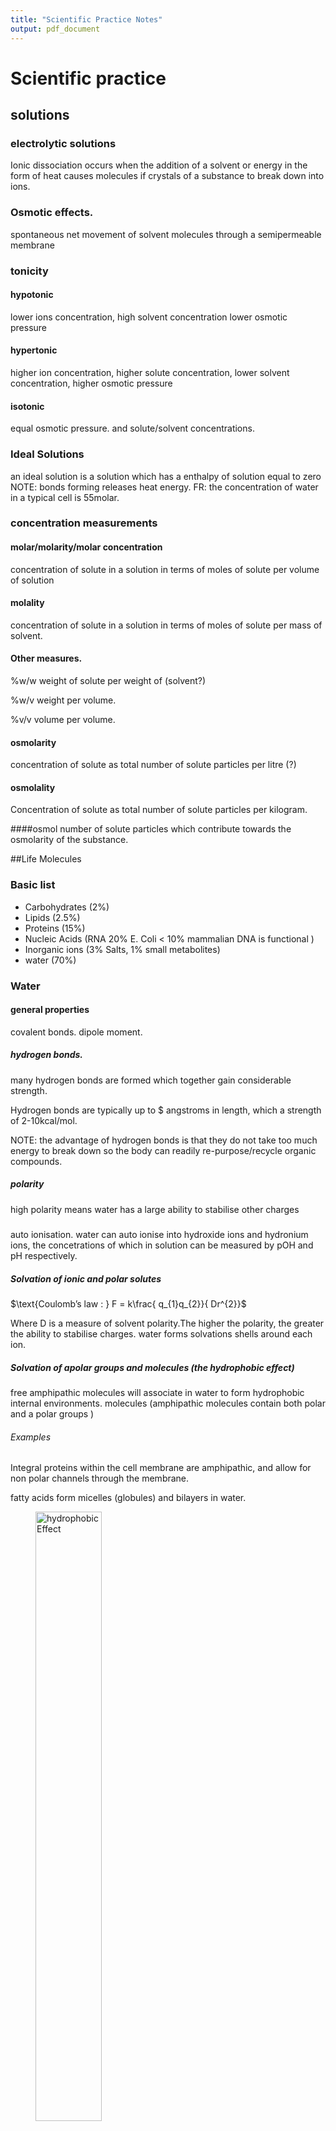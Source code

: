 ```yaml
---
title: "Scientific Practice Notes"
output: pdf_document
---
```



# Scientific practice

## solutions

### electrolytic solutions
Ionic dissociation occurs when the addition of a solvent or energy in the form
of heat causes molecules if crystals of a substance to break down into ions.

### Osmotic effects.
spontaneous net movement of solvent molecules through a semipermeable membrane

### tonicity

#### hypotonic
lower ions concentration, high solvent concentration lower osmotic pressure

#### hypertonic
higher ion concentration, higher solute concentration, lower solvent
concentration, higher osmotic pressure

#### isotonic
equal osmotic pressure. and solute/solvent concentrations.

### Ideal Solutions
an ideal solution is a solution which has a enthalpy of solution equal to zero
NOTE: bonds forming releases heat energy.
FR: the concentration of water in a typical cell is 55molar.

### concentration measurements

#### molar/molarity/molar concentration
concentration of solute in a solution in terms of moles of solute per volume of
solution

#### molality
concentration of solute in a solution in terms of moles of solute per mass of
solvent.

#### Other measures.
%w/w weight of solute per weight of (solvent?)

%w/v weight per volume.

%v/v volume per volume.

#### osmolarity
concentration of solute as total number of solute particles per litre (?)

#### osmolality
Concentration of solute as total number of solute particles per kilogram.

####osmol
number of solute particles which contribute towards the osmolarity of the
substance.

##Life Molecules

### Basic list
* Carbohydrates (2%)
* Lipids (2.5%)
* Proteins (15%)
* Nucleic Acids (RNA 20% E. Coli < 10% mammalian DNA is functional )
* Inorganic ions (3% Salts, 1% small metabolites)
* water (70%)

### Water

#### general properties
covalent bonds.
dipole moment.

##### hydrogen bonds.
many hydrogen bonds are formed which together gain considerable strength.

Hydrogen bonds are typically up to $ angstroms in length, which a strength of 2-10kcal/mol.

NOTE: the advantage of hydrogen bonds is that they do not take too much energy to break down so the body can readily re-purpose/recycle organic compounds.

##### polarity
high polarity means water has a large ability to stabilise other charges

#####
auto ionisation.
water can auto ionise into hydroxide ions and hydronium ions, the concetrations of which in solution can be measured by pOH and pH respectively.  

##### Solvation of ionic and polar solutes

$\text{Coulomb’s law : } F = k\frac{ q_{1}q_{2}}{ Dr^{2}}$

Where D is a measure of solvent polarity.The higher the polarity, the greater the ability to stabilise charges. water forms solvations shells around each ion.

##### Solvation of apolar groups and molecules (the hydrophobic effect)
free amphipathic molecules will associate in water to form hydrophobic internal environments. molecules (amphipathic molecules contain both polar and a polar groups )

###### Examples

Integral proteins within the cell membrane are amphipathic, and allow for non polar channels through the membrane.

fatty acids form micelles (globules) and bilayers in water.

![hydrophobicEffect](Images/FattyAcidsInWater.JPG){width=50%}

###### Septicaemia
Certain bacteria, respond to antibiotics by releasing proteins which punch holes in the cell surface membrane creating freely permeable pore through which cell contense can leak out, and killing the cells.


#### water and protein structure
water proteins can be buried in the interior of protein structures where they may furfill vital functions

##### examples
proteases only work if the have a water molecule imbedded within their internal structure, without this one molecule the entire enzyme becomes inactive.

other examples are reverse transcriptase and HIV protease and GST (detoxifying enzyme) which all rely on water molecules to function.

## Acids and Bases



### Bronsted and lowery
acids are proton donors
bases are proton acceptors.
difference between acid/base and its conjugate is a proton.

### lewis
acids are electron pair acceptors
bases are electron pair donors.

#### lewis bases
* alchohol
* organophosphates.

### buffering
relies on weak acids or bases which do nto fully dissociate.

# Scientific Reasoning

## Basic structures of an argument  

### Premises
A Premise is a statment. This statement may be true or false.

In science the orginial premise is known as the hypothesis.
this hypothesis will be tested, usually impirically.

### Conclusions
A conclusion should be well supported by all premises. The conclusion leads one to decide if the hypothesis is true fo false.


## A good argument
A good argument can be deductively, or nondecuctive but abductively, or inductively strong.

NOTE: Arguments can be invalid even if all of the premises and the conclusion are true. If they do not actually imply eachother then it is simply a collection of facts and not an argument.  

### Deductive arguments
$A \in B \wedge B \in C \rightarrow C \in B$

#### Conditional
$\exists P \rightarrow \exists Q$

#### Contrapositive
$\nexists P \rightarrow \nexists Q$

#### Converse
$\exists Q \rightarrow \, \exists P$

#### deductive validity
1. Are the premices true (this is difficult if not impossible to establish in mathematics. )
2. Do the premices guarentee the truth on the conclusion.
3. does the argument beg the question (Not really one of the criteria)

### Non deductive arguments
most of science is actually non deductive reasoning. science will often venture conclusions beyond the scope of observation (induction).

#### Inductive Reasoning
In Inductive reasoning premises are veiw as strong support of the truth of the conclusion. however they do not garuntee the truth of the conclusion. Induction allows for conclusions to be made about issues outside the scope of ovservation.

##### Inductive strength
two factor influence the inductive strength of an argument, sample size and bias.

### Deductive arguments

### Abduction
abductive arguments seek to explain what is observed, otherwise known as inference to best explination.

#### Abductive arguments
abductive hypothesies should be able to predict easily testable results, such that if the predicted result is achieved during experimentation then the validity of the hypothesis is supported, and if it is not the hypothesis can be rejected.

(Abductive arguments usually rely on a number of assumptions which can be supported by the predictive power of the argument)

NOTE: if testing two alternative theories H1 and H0 then a good test experiment will be set up such that the the observation of event P supports H0 and negates H1 and visa versa.

#### Evaluating Abductive Inferences.

##### Surprise principles
If an observation supports a hypothesis, then it must strongly favour that hypothesis over others with which it competes

In order to satisfy this principle:
1. the hypothesis should make no fasle predictions
2. Within the set of true predictions which the hypothesis makes, there should be predictions which are expected NOT to come true if the hypothesis is false (Is this not mixed up somewhere?)

##### Abductive fallacy
A widely used and accepted expination is not necessary at all plausible, (even if no competing explination exists)


### Making observations

obervations can be made by human senses as well as by sophisticated scientific equipment.


#### examples

##### Medelian genetics.
mendal made conclusions very far beyond his premises, abducting from color change to the existance and role of gentic elements.

## A bad argument

### Circular arguments.
$A \in B \rightarrow A \in B$


# Definitions

### Premise
A Premise is a statment. This statement may be true or false.

### Conclusion

### Bias
factors which may skew the results of a test in some form.

# Steriochemistry

## Rotamers

Isomers which can be interconverted by rotation (of a given part of the molecule)  about a particular bond

Different isomers are known as Isoforms.

NOTE: bonds within molecules can lengthed, shorted,bend and rotate, depending on what stresses are excerted upon them.

### Newman Projections
A visualisation of a moleculeviewed from the front.

  the front atom is reprisented as a dot
  the back atom is reprisented as a circle.

### Conformations

#### Staggered
Surrounding atoms/hydrogens are all equally spaced.

this conformation is more stable for two reasons

##### Steric Hinderance
in the eclipsed conformation outside atoms are forced to close to eachother, raising the energy level of the conformation

##### Hyperconjugation
stabilising interactions of the electrons in a $\sigma$-bond (usually C-H or C-C) with an adjacent empty or partially filled p-orbital or a $pi$-orbital to give an extended molecular orbital that increases the stability of the system)

#### Eclipsed
Outside atoms line up with each other.

#### Dihedral Angle

There is a whole range of conformations depending on the exact angle of rotation.
1. anti (180 orinetation)
2. gauche (60 orientation)


![Rotamer Energy Diagram](Images/RotamerEnergyDiagram.jpg)

##### Protiens
protiens also exibit a dihedral structure with peptide bods forming planes whith a given angle between them

![Proteins Dihedral Angle](Images/DihedralAngle.jpg)

this angle can be calculated which is very useful as most protein analysing techniques are very low res (for example obsorbance spectra to distinguish protein (max absorbance 280nm) from DNA/RNA (max absorbance 260nm)
)

###### Solving protein structure
1. complex maths in necessary (furner(?) transfer analysis)
2. complex measuring equipment is needed.

## Inantomers.

### Enantiomers
opposite conformation at all chiral centers.

#### Chiral compounds
a chiral compound consists of four separate atoms bonded to one central (tetrahedral,carbon) molecule.

NOTE: this central carbon atom will always be $sp^{3}$ hybridized.

##### Optical activity
certain molecules rotate plane polerised light to the right (dextrorotatory + ) or to the left (levorotatory - )

the exact degree of rotation depends on the length of substance which the light is shon through, the composition of the substance, and the optical properties of the substance.

###### Poleriser
only allows light of certain phases (that is light with a particular electric and magnetic component) through. the light alowed throguh is now plane polerised.

###### Analyser
observes/ analyses how light interacts with certain molecules.


### Diastereomers
opposite conformation at some chiral centers.

#### Allo Diastereomers

![Allo Diastereomers](Images/AlloDiastereomers.jpg)

#### Messo Diastereomers
2S3R mirror image is 2R3S,
also possilbe to be identical but rotated by 180 degrees.

![Messo Diastereomers](Images/MessoCompounds.jpg)

### Drawing structures

#### simple system
1. wedges indicate bonds coming out of the page
2. straight lines are in the line of the page.
3. dotted line are receding back out of the page.

#### Fisher Convention.
2 dimentional reprisentation of a three dimentional molecule.

The stereocentre furthest from the anomeric centre. The rotation brings about two distinct configurations, $\alpha$ and $\beta$ – anomers)
1. For sugars if the OH group is on the right it is a D sugar.
2. If it is on the left then it is an L sugar.
3. vertical lines reprisent atoms thatpoint away from the viewer.
4. horizontal lines reprisent atoms that point towards the viewer.
5. the point of intersection between thevertical and horizontal lines reprisents the centeral carbo atom.


NOTE: the anomernic carbon is the carbon single bonded to two oxygen molecules.

##### Amino Acids
NOTE: natural Amino Acids occur in the L form only.

NOTE: appart from glycine all amino acids are chiral.

###### D and L convention  
L amino acids have the $H_3N^{+}$ group on the left side, D antomers have it on the right side.

###### CORN.
along the line between th COO and N group, if R is left of the central Carbon atom the antomer is L, if R is right the antomer is D.

Alternative
if the molecule is orinetated with the H group dirrectly behind the centeral carbon. then if CoRN reads clockwise the antomer is a D amino acid, if it reads Anticlockwise it is an L amino acid.

###### R and S (find what R and S stand for)

more generally applicable

each atom around the central carbon is assigned a priority based on its atomic number (lower atomic number $\rightarrow$) lower priority. (if two atoms have equal atomic numbers then the atomic numbers of their side groups are checked and so on outwards until an order can be established)

###### Cahn-Ingold-Prelog Convention
Uses the R, S system but is still based on glyceraldehyde.
1. priorities are assigned
2. the molecule is orientated so that the lowest priority group is dirrectly behinf the central carbon atom.
3. if the remain molecules arrange clockwise in terms of priority (highest to lowers) the molecule is a R antomer, if they arrange counterclockwise the molecule is a S antomer

NOTE: D sugars have the R conformation and L sugars have the S conformation.

#### Racemates
rotate light equally in both dirrections with no net effect, usually made up of equal concnetrations of opposite chiral molecules.

#### chirality in nature
usually only one isomer is present due to enzymatic selection

#### chirality in drug design
It is vitally important that the right isomer is used.

##### examples
1. Prozac (S prevents migraine, R does nothing)
2. thyidol (?), both effective to supress morning sickness but wrong insomer can lead to birth defects.

#### Prochirality
A molecule is said to be prochiral if it can convert from achiral to chiral in a single chemical step. (such as the addition of a group to a planar $sp^2$ hybridized molecule, or by the substitution into a tetrahedral molecule.

##### Face
the dirrection/ orientation in which a molecule binds. )
Face is related to the need to assign prioritory values to differentiate between identical groups in a prochiral molecule. this identification and the idea of face is imprtant because enzymes will favour which one of the identical groups to act upon depending on its orientation with respect to the rest of the molecule (its face)

# Electrophoresis.

## Background.
Electro refers to the flow of electrons/current.
Phoresis refers to moviment (of sample elements)

### Definitions
Electrophoresis is a separation method where by charged molecules in solution, most commonly proteins of nucliec acids, migrate in respose to an electric field.


NOTE: As Electrophoresis is the moviment (of sample consitituents) under electric current,electrophoresis can only be used as a separation technique for molelecules which will move within an electric field ie charged molecules.

#### Cathode
The cathode is the negatively charged electrode. Cations (positively charged ions) will be attracted to and move towards the cathode during elecrophoresis.

#### Anode.
The anode is the positively charged electrode. Anions (negatively charged ions) will move towards the anode during electrophoresis.

### History
Arne tiselius.
nobel chemistry prize for electrophoresis and adsorbtion analysis, especially complex nature of ther serum proteins.

#### Cell
bend glass tube with electrolyte reservior containing cathode and anode, and a buffer containing sample molecules to be separated.
Horse serum tested gave four different bands. Albumin and 3 globulins ($\alpha, \beta \text{ and } \gamma$).


## Rate of migration

### Affecting fators

#### Field Strength.
Higher field strength will lead to faster moviment but it may also in turn heat up the gel destroying its structure.


#### Net charge (sample molecules)

#### Size
Smaller molecules will move faster as they have an easier path through the gel.

#### Shape
More spherical molecules will move faster and then linear molecules of the same molecular wieght, as they will be able to move through pores regardless fo their orientation. linear molecules will have to line up correctly (with their long side more of less purpendicular to the pore), to be able to pass through the pore.

supercoiled nucleic acids will migrate faster.

#### media/solution porperties.

##### Ionic strength
Higher ionic strength will lead to more shielding and hence slower moviment (?)

##### Viscosity
Higher viscosity will result in slowr moviment through the gel.

##### Temperature.
Higher temperature (provided the structure of sample consitiuets is not disrupted) will lead to faster moviment through the gel.

#### Voltage

#### Intercalculating dyes.


### Equation

$\mu=\frac{qE}{r}$

where:

  $\mu$=Mobility
  q= net charge
  E= field strength ($V.cm^{-1}$)
  r= molecular radius

NOTE: r is also commonly reffered to as frictional coefficient f, and is dependant on size.

#### Relating resistance, voltage, current, and power.

##### Ohms law
$V=IR$

Increased voltage with constant resistance increases current.
Increased current leads to increased heat which must be dissapated or it will be absorbed by the system. Too much heat can cause the sample to migrate irregularly within the sample lane, leading to sample bands which form a "smile", in the extreme case the gel can literally fall apart.


##### Power
$P=IV$ ($P=I^2R$)

## Set up
Slab gel electrophoresis can be performed ither horizontally or vertically. If run vertically samples are introduced into the wells at the top of the gel.


NOTE: In electrophoresis one parameter,  resistance, voltage, current, or power is always held constant.

##### Constant current
Velocity of molecules is constant, but heat is generated.

NOTE: velocty is dirrectly proportional to current.

##### Constant voltage
velocity will slow (over the course of the reaction), but heat is generated.

##### Constant Power.
Velocity slows, but heat generated is kept constant.


## Set up
Slab gel electrophoresis can be performed ither horizontally or vertically. If run vertically samples are introduced into the wells at the top of the gel.

### Electrode
The negative electrode is black. the positive electrode is red.

### Wells
The well are created by inserting a comb into the set up before the gel is set. Once the gel is set the comb can be removed, leaving evenly sized, evenly spaced wells where the teeth of the comb used to be.

#### Regular comb
The wells are separated by an "ear" of gel

#### Houndstooth comb
The wells are immediataely adjacent.

### Gel

#### Function
The solid support matrix inhibits convection and diffusion which would otherwise impede separation of molecules, and allows for a permanent record of the results. It can provide additional separation (by size) through molecular sieving.

NOTE: A perminant record is made through staining after running, and trichloroacetic acid which acts as a fixing agent for proteins.

#### Structure
Both agarose and polyacrilamide gels are porous in structre. A porous gel acs as a sieve by retarding or, in some cases, by completely obstructing the movment of macromolecules while allowing smaller molecules to migrate freely. A gel with a restrictive pore size can differentiate sample molecules based on size. Both gel types are also relatively electrically neutral.

### Polyacrylamide.
Polyacrylamide is a cross-linked polymer of arcylamide. It can be used to separate molecules from 0.2-500kD, eg most proteins and oligonucleotides.

NOTE: Acrylamide is a potent neurotoxin.

### Concentration
Polyacilamide gels\% are made at 3.5-20\% by mass.

### Agarose.

#### Structure
Agarose is a polysaccharide, harvested from rhodophyceae algal cell walls. Alternating sugar units form linear chains. These two subunits are $1,3-\beta-d-\text{galactose}$ and $1,4-\alpha-3,6-\text{anhydrogalactose}$. These chains are cross-linked via hydrogen bonding to form the porous matrix. Cooling a liquid form of the gel forms a matrix with an 'average' pore size.

To make the gel, a solid sample of agarose, in a random structure is heated from menting from $45-100^\circ C$, the inital gel structure begins to form as unifrom cooling takes place, and by the time the gel has cooled back to room structure it has taken on its final porous conformation. Agarose gel will dissolve again if immerced in boiling water only solidifying when the temperature is lowered to about $40^\circ C$

The pore size of the gel can be predetermined but by adjusting the cencentration of agarose in the gel.

Agarose gels are fragile as they are hydrocolliods and they are held together by the formation of weak hydrogen bonds and hydrophobic interactions.

NOTE: heat can break these H bonds breaking the matrix apart.


#### Function
Used for separating large molecules 8-800,000kD. Agarose is effective at separating these larger molecules, such as nucleic acids and protein complexes because of its larger pore size.


#### Concentration
Agarose gels are made to be 0.5-5\% agarose by mass.

### Buffer
In most electrophoresis units the gel is mounted between two buffer chambers containing separate electrodes so that the onyl electrical connnection between the two chambers is through the gel.

#### Function
The function of buffer is to carry current and protect samples.

#### Types
 #. Tris Borate EDTA (TBE).
 #. Acetate EDTA (TAE).
 #. Tris Phosphate EDTA (TPE) used most often for DNA.
 #. 10mM sodium phosphate buffer: used for RNA.

Buffer additives can also modify sample molecules such as (denaturing agents)

### Dye
Tracking dye is loaded to keep track of the moviment of sample consituents on the gel, the tracking dye is visible during the electrophoresis process and moves just ahead of the samples.

### Loading adgent/dye
The loading adjent or density agent is used to to weigh down the sample so that it remains in the wells, and does not move through the buffer above the gel.

## Detection
Bands are ditected on the gel by staining during or after electrophoresis using a number of different stains.

### Stains

#### Ethidium Bromide
Ethidium Bromide is used to mark double stranded DNA. It is flourescent under UV light.  

#### SyBr green or Sybr gold.
Used to stain single or double stranded DNA, or for RNA.

#### Silver stain
Siler stain is a more sensitive tha the SyBr gells but is also used for single or double stranded DNA or for RNA, or even for proteins.

#### Coomassie blue
Commassie blue is used for proteins.

## Interpretation
Molecular weight markers, using fragments of known size are run along side sample for comparison. A semiquantitive measure can also be obtained by comparison of band intensity.


## Proteins
The net charge on proteins is derrived from amino and carboxylic groups on it sode chains and terminals.

### Charge

#### PH
Charge is dependant on pH as R groups of the protein will posses different charges based on the pH of the solution. The exact responce of a given protein to PH change will depend on the particular amino acids which make up that specific protein.

NOTE: Proteins are amphoteric as they possess both basic and acidic amino acids.

## Nucleic acids
 Nucleic acids are loaded at the the cathode and move towards the anode,  
### Charge
Nucleic acids are always negatively charged due do their phosphate backbone.

## RNA

### Process

#### Buffer
RNA is heated in dilute formamide or glyoxal(which form part of the buffer solution) to prevent formation of secondary structures. Therefore RNA electrophoresis is said to use denaturing gels.

#### Quality
RNA qualtiy can be determined by the relative intensity of the 18s rRNA and 28s rRNA bands. In a pure sample the ration is expected to be, 28:18 $\equiv$ 2:1.

NOTE: 28s rRNA comes from the cells main ribosomes. 18s rRNA comes from mitochondirial, or choroplastic(?) ribosomes.



## Temperature

### Polymerization

#### Exothermic reaction

#### Gel irregularities
Pore sizes may differ.

### Electrophoresis

#### Denaturation of proteins
Denatured proteins can also lead to the smile effect.

#### Change in buffer.
Some buffers will change their pH based on the temperature, which leads changes in protein charge and moviment.

## Pulse field gel electrophoresis (PGFE)

### Process
PGFE used two or more alternating electric fields. Larger molecules will take longer to reorrientate than smaller molecules hence separation is on the basis if size.

### Function
PGFE is used to separate large DNA fragemtns up to 12Mb.

## Function

### Nucleic acid Separation

### Analysis of protein purity

### Separation of DNA and RNA.

### Determination of the isolelectric point. (Proteins)

### Estimation of native size (Proteins)



NOTE: $\text{Dalton}=g.mol^{-1}$

# Immunology

## Background
Microscopic organism have been observable since the 1670s whith the production of the first microscopes. These organsisms can be unicelluat or multicellular, proaryotic or eukaryotic. The most common micro-organims are bacteria, archae, and fungi, with viruses forming a separate brannch of non living micro molecules.

### Robert Koch
Koch came up with a method for confirming the relationship between a particular micro-organism and a particular disease known as kochs postulate for which he won a nobel prize.

#### Kochs postulate
Kochs postulate can be spilt into a number of steps/ requirments. If and only if all of there requirments are met then the microorganism in question can be considered to be the causative agent of the disease.

##### Requirments
(The microbe must be obervable present in every  case of the disease. )  #. The microbe must be obervalbe/ isolated from a sick individual
 #. The microbe after isolation and identification is cultured in the lab and then injected into another healthy individual.
    #. The healthy individual must become sick (ie injected microbe causes the disease in a healthy individual)
    #. The same microbe must be present/ isolated from the newly infected individual.

NOTE: Positive identification of the microbe will rely on microscope work.

### Non Pathogenic microbes.  
Not all micro-organisms are pathogenic. In fact humans have many mutualistic or commensal microbes living in and on them. These microbes are collectively reffered to as the microbiome and account for 1-2 kg of an average individuals weight.  


### Defintitions.

#### Prokaryotes

Prokaryotes are classified as they are lving organsism which consist of cells, but lack a nucleus. They do have a cell wall, but lack a cytoskeleton, internal membranes, organelles. In general they are also quite small <$5\mu m$ in diameter, and are always unicellular.

#### Eukaryotes.
Eukaryotes are living organisms comprised of cells which possess a nucleus. Eukaryotes are generally large cells .$10 \mu m$ and can be uni or multicellular. Eukarryotic cells contain a cytoskeleton, internal membranes, organelles and in some cases a cell wall (such as in plants and fungi)

#### Pathogen
A pathogen is an infectious micro-organsim that causes disease.

##### Examples

###### Potato blight
Plant fungal infection resonsilbe for irish famine in the 1800s

###### Bacteriophage
Phages are viruses which infect bacteria, they may provide an alternative treatment to some antibiotics.

###### Rinderpest
A Cattle Virus which killed 90\% of cows in SA in the 1890s. (the virus is now eradicated)

###### Bacillus thuringiensis (Bt)
Bacterial which kills a particular insect which ingests it, it has been used in commercial pesticides.


#### Host.
A host is the species/individual which becomes infected, and gets sick from a pathogen. This host will mount an immune response against the pathogen. Any form of living organism can be a host.

NOTE: many pathogens are sepcies specific infection only one particular host for example HIV infects humans where as SIV infects monkeys(?)

#### Immunology
Immunology is the study of the immune system, that is ther study of the bodies natural protection from foriegn macromolecules (worm, parasite, viral protein etc) or invading organism and respoces to them.

#### Immune system
A collection of specialsied tissues and cells which can, recognise pathogens, distinguish self from non self molecules/cells, and react to eliminate pathogens.

NOTE: Unicelluar prokaryotes like bacteria have a versy simple enzyme based defence system called CRISPR.

Eukaryotes: invertibrates, plants, and vertibrates all have innate immunity.

Jawed vertibrates have a particularly advanced immune system which includes adaptive immunity.


### Domains of life.
As well as being separated in prokaryotes and eukaryotes life is also separated into three domains, an idea first concieved by Woese.

#### Bacteria
Prokaryotes

##### Common human pathogens
Bacteria in general are common human pathogens, although by no means will all bacterial species be pathogenic.

#### Archaea
Prokaryotes

##### Common human pathogens
Archaea live in extreme environments and therefore are not pathogen to humans as the human body does not provide a suitable environment for their growth.

#### Eucaryota
Eukaryotes.

##### Common human pathogens
Animals, Funig, Flagellates, Trichomonads, Microsporia, and Diplomonads are all common human pathogens.

### Common human Pathogens.

#### Bacteria
eg escherichia coli.

##### Description
Single celled organisms without a nucleus.

##### Human diseases
Strep throat, Staph infeftions, tuberculosis, food posioning, tetanus, pneumonia, syphilis.

#### Viruses
eg Herpes virus

##### Description
Thread-like particles that reproduce using host cell machinary.

##### Human diseases
Common cold, flu, genital herpes, cold sores, measles, AIDS, genital warts, chicken pox, small pox.

#### Fungi
eg Death cap mushroom

##### Description
Simple organisms including mushrooms and yeasts, which can grow as single cells or threadling fillaments of coencytic cells.

##### Human diseases
Ring worm, Athlete's foot, tinea candidiasis, histoplasmosis, mushroom posioning.  

#### Protozoa
eg Giardia lamblia

##### Description

Single celled organism with a nucleus.

##### Human diseases
Malaria, "travelers diarrhea", giardiasis, trypanosomiasis ("sleeping sickness")

## Innate Immunity
The inate immune system has components which naturally exist in the body and which can respond very fast (to patterns of amino acids of saccharides). The system does not have to learn or develop over time, but is not very sepcific and has no memory (ie the respoce will be indetical if the infectino reoccurs. )

### Why innate immunity is necessary
Pathogen can multiply very fast. Ecoli for examples doubles every 30 minutes leading to $2 \cdot 10^{143}$ bacteria in # days. whereas the adaptive immune system requires at least 3 days, and potentially closer to 14 days to respond.

### Barriers
Barriers inclue many tissues and organs within the body. The barriers can also take non many different forms such as anatomical,mechanical, chemical, and microbial.

#### Skin
The skin predominately a physical barrier, but can also be considered a chemical barrier due to its lower PH

#### Mucous membranes
Mucous membranes are present in the respiritory and reproductive tract and also pose a predominately physical barrier to pathgens trapping them in the mocus layer.

#### Microbiome
A microbial barrier the mcrobiome acts to full up all of the availbe ecological niches for microprganisms in the human body provind competition for any pathogen seeking to invade.

#### Stomach
The stomach poses a cheimcal barrier due to its very low pH and high enzyme content.


### Pathogen recognition
Non specific, recognises pathgen patterns.

### Receptors
Small set/ limited variety.

### Memory
No memory mechansims, subsequent exposures illicit an identical responce.

### Speed
Immediate responce, within hours.

### Species
All vertibrates.

### Cells and tissues

#### Barriers
Anatomic and physiological, such as inflamation.

#### Cells general
phagocytes, NK cells,

#### Humoral
Complement antimicrobial peptides.

### Cell types

#### Granulocytes

##### Functions
 #. Phagocytosis
 #. Cytolysis (Cytotoxic)
 #. Cytokine production/release

##### Neutrophils

##### Basophils

##### Eosinophils
 #. Allergic reactions

#### Lymphocytes

##### NK cells.
 #. Cytolysis
 #. Cytokine release/production

#### Monocytes
##### Functions
 #. Phagocytosis
 #. Antigen presentation
 #. Cytokine production/release

##### Monocyes

##### Macrophages.

##### Dendritic cells.


## Adaptive immunity
Components respond specifically to the invading pathogen. A memory is developed for that pathoen,and the responce to subsiquent infections with of that pathogen are much faster and more vigorous.

### Pathogen recognition
Very specific recognises particular pieces of particular pathogens.

### Receptors
Very large variety.

### Memory
Memory from one exposure leads to increased responce on subsequent exposures.

### Speed
Several days are required for responce to develop, unless it is a memory responce in which case the responce is very fast.

### Species
Only jawed vertibrates

### Cells and tissues.

#### Cells General
B and T cells.

#### Humoral
Antibodies.

## Physical barriers
Physical barriers such as the skin provide the first line of defence to any prosepctive antigen.

NOTE: a disease which inavdes physical barriers, the innate and the adaptive immune system will become a chronic infection.

### Cells.

#### T lymphocytes

##### CD4 T Cells
 #. Cytokine production

##### CD8 T Cells
#. Cytolysis (Cytotoxic)

#### B lymphocytes.

 #. Antibody production/release
 #. Antigen presentation.

## Location of the immune system

### Blood.
Cells (ie white blood cells)
Consitiuets of the blood plasma.

NOTE: some immune disorders can de diagnosed purely by lookign at blood samples.

#### Cell types
Cetrifugation of blood gives three layers.

##### bottom layer
Contains red blood cells (Erythrocyes), and makes up about 45\% of the blood. Red blood cells are specialised to carry oxygen.


##### Middle Layer (Buffy coat)
Contains white blood cells (leukocytes),and platlets  makes up about 1 \% of the blood. Platelets thrombocytes are important for blood clotting.

##### Top layer
Plasma makes up about 55\% of the blood. The plasma contains immune system non-cellular components such as antibodies, and complememnts.

### Tissues fluid

### Lymph
The lymph is very similar to blood plasma, and contains lynphocytes and other white bloof cells in addition to tissue fluid. It also contains waste products alogn with bacteria and proteins.

The lymph circulatory system is not closed, like blood vessels are, Rather lymph enters the lymph in cappilary beds and is returned to the blood vial the subclavina veins.

Lymphocytes within the lymph are concentrated at the lymph nodes.


### Tissues and organs.

#### Lymph nodes and vessles.

#### Physical barriers such as skin

#### Specialised organs such as appendix and tonsils.

#### Gut and lungs.

#### Mocosal surfaces.

#### Bone marrow and thymus.


## Leukocytes.

### Granulocytes
Cells contain lots of small granules visible under a micropscope. The nucleus is subdivided into sections. Theses cells are also known as polymorphonuclear PMN cells.

#### Neutrophils

#### Basophils

#### Eosinophils


### Lymphocytes
no granules, one smooth nucleus

#### T cells

#### B cells

#### NK cells


### Monocytes.
monocytes remain mononcytes when in the blood once they move out into the tissue they differentiate into macropahges and dendtritic cells.

#### Macrophages

#### Dendritic cells
no granules, one smooth nucleus. Monocytes are slightly larger and have rougher edges than lymphocytes.

## Immune system development.

### Haematopoiesis
Haematopoiesis  is the development of blood cellular components. It occurs in hramatopoietic stem cells (HSC) found in the bone marrow. Thses HSCs give rise to all blood cell types incuding platelets, red blood cells, and white blood cells.


NOTE: in a healthy person about $10^{12}$ new blood cells are produced every day.

## Identifying Immune cells
The size and complexity of an immune cell, along with surfae markers are used to indentify a particular immmune cell type. Each cell displays partilucar types of proteins on its cell surface known as cluster of differentiation (CD) markers. There are approximately 350 differe tCD atigents for human white blood cells.

### Florencent tagging
Fourecently tagged antibodies specific to particular cell surface recpetors could be used to indetify a particular cell type known to have those recepors as the florecently tagged antibodies would bind to those receptors and cells in question would glow a particular color when viewed under a (florescent) microscope.

### Flow cytometry
Flow cytometry also uses specific florecent tagging but includes considerations of the size and compelxity/granularity of the cell to give a unique identification.


NOTE: Stem cells are undifferentiated biolgical cells which could give rise to a variety of different specialised cells.

### Markers for common cells.

#### HSC (stem cells)
CD34

#### Leukocytes (All WBS)
CD45

#### Monocytes
CD14

#### Dendritic cells
CD11

#### Granulocytes.
CD66

#### Lymphocytes

##### NK cells.
CD56
CD16

##### B Cells
CD19
CD20

##### T Cells
CD3

##### Cytotoxic T cells
CD8

##### Helper T cells
CD4

## Immune cell functions

### Phagocytosis

Phyagocytic cells include macropahges dendritic cells and neutrophils.

#### Step #1 Chemotaxis
The macrophaphage sences the pathogenic cells/moelcules, and is attracted towards it by chemical signal transduction, leading to an active chase.  

#### Step #2 Binding
The macrophage extends it pseudopodia to "catch" the pathogen, sticking strongly to it.

#### Step #3 Ingestion
The pathogen is engulf into the macrophage by means of endocytoses, such that the pathogen is now contained within a vacuole (phagosome) within the cell.

#### Step #4 Digestion
Lysosomes within the macrophage fuse with the phagosome introducing lysosomal enzymes to destroy/digest the pathogen.(Lysosomes contain reactive oxygen species in addition to their proteases). The phagocyte is digested/degraded into smaller pieces.

#### Step #5 Exocytosis .
The waste material remaining after diggestion is released by exocytosis  
#### Step #6 Antigen presentation.
some of the digested pathogen constituents are retained and used for  antigen presentation.

#### End result
Destruction of micro-organisms, antigen presentation, and cytokine release.

### Antigen presentation
After phagocytosis the phagocytes retains small pieces of the pathogen, known as antiges. Theses antigens are displayed on the surfacae of the phagocyte, in effect signallying that the pathofen has been detected. This Form of antigen presentation occurs only in phagocytic cell types, (also known as anitgen presenting cells).

#### HLA (MHC)

## Defence mechanisms of the immune system

### Phagocytosis .
Chopping up, degrading the phagocyte

### Cytokines.
Cytokines act to comminicate the presence of an atigen to other immune cells stimulating these cells to take part on the immune responce. antibodies, antigen presentation and inflammation can also act in this regard.

### Cytolysis
Cytolysis involves the injection of cytotoxis into the pathogen of an infected host cell, to distrupt its cell membrane or cell wall, causing its content to leak out and the cell itself to die.

The effectors of cytolysis are complement, cytotoxic granoules and antimicrobial peptides.

### Neutralisation
Antibodies can bind to the pathogen blocking it from binding or entering host cells.

### Cell secretions

#### Neutrophils
Secrete antimicrobial peptides, cytokines and perforin/ cytotoxic granules which lyse target cells.

#### Cytotoxic T cells
Secrete cytokines,(chemical messengers), Perforin of cytotoix granules.

#### NK Cells
excrete perforin/ cytotoxic granules.

#### B cells
Excrete antibodies.

# Microorganisms. 

# Course Background.

The course is a high level background, very little detail.
Textbook: Tortora.

## Background.
Not full notes are provided, no notifications for new content uploads to sakai, A lot of work outside the scope of the lectures is not included/focussed on.
Everything in the prac manual is included.

### Types
There are six(?) main types of microorganisms namely: fungi, bacteria, viruses, protozoa, Archaea and algae.


# Microorganisms.

Bacteria and viruses are considered to be microorganisms, the 'cut off' is that a microscope is required.
=======
## Course Info 
The course is a high level background, very little detail. Not full notes are provided, no notifications for new content uploads to sakai, A lot of work outside the scope of the lectures is not included/focussed on. 
Everything in the prac manual is included. 

## Background. 
Microorganims are very small organisms such as bacteria and viruses, generally to be considered a microorgansim, and orgainism must be so small that it cannot be seen with the naked eye. 

## Nomenclature.
The Linnaeus system of classification is used. Any given organism is described by its genus, in combination with a specific epithet, i.e. it's species name, For example *Staphylocuccus Aureus*

<<<<<<< HEAD
Microorganims are both producers and decomposers, (they produce organic sugars both by photoynthesis and by chemolithotrophic.

## Appilications.
The two major applications of microorganisms are in production of fermented foods and beverages (for example beer/ethanol in any alcohol and yogurt) and industrial chemicals for example insulin.
Another example is a pair of jeans. The bleach used derrives from peroxidase in mushrooms, the indigo die is derrived from *Escherichia coli*. Even the (plastic) buttons can also be made by bacteria which can be manipulated to produce poly--toante, by manipulation (?) (or is in maniputed to produce plastic )


### Human impact.
Microorganisms can lead to food spoilage. When humans eat food contaminted with microorganisms they are t risk of severse sickness of even death, either because the microorganism themselves are toxic or because some product of their metabolism, eg a waste product is. Closely related is the risk of infection from ingesting a pathogenic micro-organism.

#### Aseptic techniques.
Aseptic technique are used to avoid contamination of microorganism samples under study in the laboritory. One major source of contamination is the air itself. Millions of bacteria fall on each $m^2$ of the earths surface per day.

##### Agar plates
An agar plate consists of the agar medium, a gelly like substance extracted from seaweed which is used to form a regular support matrix to which food sources, such as sugars and proteins are added.

## Lab safety
If agar plates are cultivated with sucessive imprints of a persons fingers, normally by the sixth plate there are still enough microorganism transferred that significant growth is observed.

## Nomenclature.

The linnaeus system of classification is used. Any given organism is described by its genus, in combination with a specific epithet, i.e. it's species name, For example *Staphylocuccus Aureus*

NOTE: Genus and species names should always be italisized, (or underlined when hand written). Furthermore the first time a microorgansim is reffered to in a text its full name should be given, after which the genus name can be abbreviated to an initial.

## Bacteria

### Cellular consituents.
Bacteria are prokaryotes, so lack a nucleus and associated nuclear membrane.

#### Cell wall  
All bacteria have a cell wall, and these cell walls contain peptidoglycans.

### Replication
Bacteria replicate most commonly by binary fission.

#### Binary fission
Binary fission results in two approximately equally sized daughter cells, which are genetically identical. This form of reproduction is assexual.

### Energy Source.
Bacteria can oxidise organic or inorganic chemicals, to produce energy. Some are also capable of photosynthesis.

NOTE: The ability to produce energy by oxidation of inorganic chemicals is relatilvely unique to bacteria.

## Archaea
NOTE: Archae are often covered in less detail not because they are far less widespread or numberous than other microorganisms but becuase they are relatively unstudied. The lack of study is explained by their extreme habitats making them harder to sample/collect and grow in labs, and the related fact that they seldom interact with humans and do not act as human pathogens.

### Cellular Components.
Archaea are prokaryotes.

### Cell walls
Not all archae possess cell walls and those that do, do not contain peptidoglycans.

### Habitat
Archaea live in a diversity of 'extreme' envirments.

#### Methalogens
Methalogens live in environments which contain lots of methane producing bacteria (methane is a waste product of their metabolism).

#### (Extreme) Halophiles
Live in very high salt concentrations.

#### (Extreme) Thermophiles.
Live in very high temperature environments. ($>115^\circ C$  easily)

NOTE: The combined biomass of all bacteria under the surface of the earth is greater than the combined biomass of all plants and animals on the earth.

## Fungi

### Cellular consituents.
Fungi are eukaryotic.

#### Cell wall
All Fungi posses cell walls made of chitin.

#### Energy source.
Fungi metabolised organic molecules for an enery source.

### Higher organisation
Fungi can be unicellular in the case of yeasts, or multicellular in the case of molds and mushrooms. Multicelluar fungi consist of a mass of filamentous hyphae which together form a tangled mess known as the mycelium.  

### Reproduction
Fungi can reporduce both sexually and assexually.

### Life cycle
Fungi can be parasitic or free living.


## Protozoa
Absorb/ ingest organic materila.

### Motility
May be motile, due to the presence of flagella.


### Reproduction
Protozoa can reproduce both sexually and assexually.

### Life cycle
Protozoa can be parasitic or free living.

## Algae

### Cellular components.
Algae are eukaryotes,

#### Cell wall
Algae posses a cellulose cell wall.

### Energy Source
Photosynthesis is used to produce (more more accurately store energy) in the form of carbon sugars.

NOTE: photosyntheisis is not necessarily oxygenic, i.e. it does not necessarily involve the formation of oxygen.

### Reproduction
Algae reproduce sexually and assexually

### Energy source.
Algae can use the oxygen they generate in photosynthesis for their respiration, and in general to produce oxygenic compounds.

### Morphology
Strikingly algae can become unusually large for single cellular organisms, eg giant kelp.

## Viruses.
Viruses are acelluar.

### Genetic material
Viruses can contain either DNA or RNA as their genetic material.

NOTE: All other microorgansims rely predominately on DNA but also contain an RNA component (eg rRNA) so extracting pure DNA or pure RNA is difficult. In the case of viruses however either exclusively DNA or exclusively RNA will be present.

### Numerosity and distribution
Viruses may in fact be the most numerous microorganisms. The evidence for this claim lies in the fact that for all studied bacteria at least one bacteriophage specific to that bacterial species has been discovered, and in fact it is currently thought that there are at least two bacteriophages per bacterial species one with a lytic and one with a lysogenic life cycle. Furthermore for each infected bacteria there will be on the order of $10^8$ phage, hence as bacteria were suspected to be the most numerous, viruses (in terms of the phage component alone) can be considered to be the most numerous.

## Multicelluar animal parasites.
These species are considered to be microorganims in the sense that they have a stage fo their life cycle which is microscopic, this is far from the general classification system however.


### Cell constituents.
Multicellular animal parasites are exclusively eukaryotic.

### Higher organisation
they are by definintion multicellular.

### Jeans example. 
Theoretically an entire pair of jeans could be made from microorganism derrived products. The indigo dye used is derrived for *E. coli*. The bleach used is derrived from peroxidase in mushrooms, even the buttons could be made from plastics which bacteria can be manipulated to produce. 
=======
NOTE: Genus and species names should always be italicized, (or underlined when hand written). Furthermore the first time a microorganism is referred to in a text its full name should be given, after which the genus name can be abbreviated to an initial.

### Lab safety
If agar plates are cultivated with successive imprints of a persons fingers, normally by the sixth plate there are still enough microorganism transferred that significant growth is observed.

### Lab techniques

#### Aseptic techniques.
Aseptic technique are used to avoid contamination of microorganism samples under study in the laboratory. One major source of contamination is the air itself. Millions of bacteria fall on each $m^2$ of the earths surface per day.

## Bacterial structure and function

### Learnign Outcomes.


#### Aseptic techniques.
Aseptic technique are used to avoid contamination of microorganism samples under study in the laboritory. One major source of contamination is the air itself. Millions of bacteria fall on each $m^2$ of the earths surface per day.

#### Agar plates
An agar plate consists of the agar medium, a jelly like substance extracted from seaweed which is used to form a regular support matrix to which food sources, such as sugars and proteins are added.

### Electron micrograph 
An electronmicrograph is prepared the following process: 

 #. bacteria are spun into a liquid gel medium. 
 #. the cell is solidified and dehydrated with ethanol, and then placed in a block of (liquid?) resin, which is relatively hard but soft enough to be cut by the diamond (or occasionally) glass blade cutter.
 #. nm thick sections are sliced off the block and float off onto water from which they are retrieved with the use of a special grid, and fixed onto a slide. 


 
 NOTE: literally hundereds of slides would be required to build up a 3D image, which even then would be distorted by the process of dehydration. 

## Ecological niche
Microorganism are both producers and decomposers, (they produce organic sugars both by photosynthesis and by chemolithotrophic. 
Microorganisms can be mutualists, some are pathogens. The are also vital in maintaining the geochemistry planet cycle.

## Anthropic Appilications. 
The two major applications of microorganisms are in production of fermented foods and beverages (for example beer/ethanol in any alcohol and yogurt) and industrial chemicals for example insulin. 

### Jeans example. 
Theoretically an entire pair of jeans could be made from microorganism derived products. The indigo dye used is derived for *E. coli*. The bleach used is derived from peroxidase in mushrooms, even the buttons could be made from plastics which bacteria can be manipulated to produce. 

NOTE: The production of plastics is related to the natural pathway for the production of bicarbonates (?). 

### Anthropic impact. 
Microorganisms can lead to food spoilage. When humans eat food contaminated with microorganisms they are at risk of severe sickness of even death, either because the microorganism themselves are toxic or because some product of their metabolism, eg a waste product is. Closely related is the risk of infection from ingesting a pathogenic micro-organism. 

## Overview of microorganim types.

### Bacteria

#### Cellular consituents.
Bacteria are prokaryotes, so lack a nucleus and associated nuclear membrane.

##### Cell wall
All bacteria have a cell wall, and these cell walls contain polypeptides.

#### Replication
Bacteria replicate most commonly by binary fission.

##### Binary fission
Binary fission results in two approximately equally sized daughter cells, which are genetically identical. This form of reproduction is asexual.

#### Energy Source.
Bacteria can oxidize organic or inorganic chemicals, to produce energy. Some are also capable of photosynthesis.

NOTE: The ability to produce energy by oxidation of inorganic chemicals is relatively unique to bacteria.

NOTE: The combined biomass of all bacteria under the surface of the earth is greater than the combined biomass of all plants and animals on the earth.

### Archaea
NOTE: Archae are often covered in less detail not because they are far less widespread or numerous than other microorganisms but because they are relatively unstudied. The lack of study is explained by their extreme habitats making them harder to sample/collect and grow in labs, and the related fact that they seldom interact with humans and do not act as human pathogens.

#### Cellular Components.
Archaea are prokaryotes.

#### Cell walls
Not all archae possess cell walls and those that do, do not contain polypeptides.

#### Habitat
Archaea live in a diversity of 'extreme' environments.

##### Methalogens
Methalogens live in environments which contain lots of methane producing bacteria (methane is a waste product of their metabolism).

##### (Extreme) Halophiles
Live in very high salt concentrations.

##### (Extreme) Thermophiles.
Live in very high temperature environments. ($>115^\circ C$  easily)

### Fungi

#### Cellular consituents.
Fungi are eukaryotic.

##### Cell wall
All Fungi posses cell walls made of chitin.

##### Energy source.
Fungi metabolized organic molecules for an energy source.

#### Higher organisation
Fungi can be unicellular in the case of yeasts, or unicellular in the case of molds and mushrooms. Multicellular fungi consist of a mass of filamentous hyphae which together form a tangled mess known as the mycelium.

#### Reproduction
Fungi can reproduce both sexually and asexually.

#### Life cycle
Fungi can be parasitic or free living.


### Protozoa
Absorb/ ingest organic material.

#### Motility
May be motile, due to the presence of flagella.


#### Reproduction
Protozoa can reproduce both sexually and asexually.

#### Life cycle
Protozoa can be parasitic or free living.

### Algae

#### Cellular components.
Algae are eukaryotes,

##### Cell wall
Algae posses a cellulose cell wall.

#### Energy Source
Photosynthesis is used to produce (more more accurately store energy) in the form of carbon sugars.

NOTE: photosynthesis is not necessarily oxygenic, i.e. it does not necessarily involve the formation of oxygen.

#### Reproduction
Algae reproduce sexually and asexually

#### Energy source.
Algae can use the oxygen they generate in photosynthesis for their respiration, and in general to produce oxygenic compounds.

#### Morphology
Strikingly algae can become unusually large for single cellular organisms, eg giant kelp.

### Viruses.
Viruses are acellular.

#### Genetic material
Viruses can contain either DNA or RNA as their genetic material.

NOTE: All other microorganisms rely predominately on DNA but also contain an RNA component (eg rRNA) so extracting pure DNA or pure RNA is difficult. In the case of viruses however either exclusively DNA or exclusively RNA will be present.

#### Numerosity and distribution
Viruses may in fact be the most numerous microorganisms. The evidence for this claim lies in the fact that for all studied bacteria at least one bacteriophage specific to that bacterial species has been discovered, and in fact it is currently thought that there are at least two bacteriophages per bacterial species one with a lytic and one with a lysogenic life cycle. Furthermore for each infected bacteria there will be in the order of $10^8$ phage, hence as bacteria were suspected to be the most numerous, viruses (in terms of the phage component alone) can be considered to be the most numerous.

### Multicelluar animal parasites.
These species are considered to be microorganism in the sense that they have a stage of their life cycle which is microscopic, this is far from the general classification system however.

#### Cell constituents.
Multicellular animal parasites are exclusively eukaryotic.

#### Higher organisation
they are by definition multicellular.

## Bacterial structure and function

### Learning Outcomes.

 #. What are bacteria
 #. What is the structure of a bacterium
 #. What are the sizes and morphologies of bacteria.

### Cell constituets.
Bacteria are prokaryotes so the have no true membrane enclosed nucleus (TMEN) ie no nucleus or nuclear membrane.

#### Genetic material
The genetic material of bacteria in compacted and contained within a region of the cytoplasm known as the nuceloid, however this region is not set or enclosed, it is merely the region in which the genetic material is found.

#### Mitochondria
bacteria do not contain mitochondria because they are essentially mitochondria (or more accurately they have a common ancestor with the mitochondria of eukarytic cells and can perform a similar respiratory process with their own cell membrane as mitochondria perform with their outer membrane. )

NOTE: generally speaking prokaryotes are less complex than eukaryotes. 

### Morphology 
The most common bacterial shapes are spherical/coccus and rod shaped/bacillus, however these are far from the only possible shapes. 

NOTE: Most bacteria are monomorphic, i.e. only take on one shape so shape is a good identifying characteristic. 

#### Colonial association 
Individual bacteria can associate in a number of different ways, but a given species will (generally) only have one form of colonial association. 
Common forms include, Paired (Diploid), Clustered and chained. 

#### Diploid
A single division would lead to a paired conformation, provided the bacteria do not separate

#### Strepto
Repeated binary fission in the same axis would lead to the formation of a chain. 

#### Tetra
Binary fission first along one axis and then along a perpendicular axis would lead to the formation of a square

#### Sarcinae
Binary fission along three perpedicular axies. would lead to a structure consisting of eight bacteria.

#### Staph
multiple divisions along multiple axes lead to a disorganized mass of bacteria 

NOTE: there is not clear advantage to these association. They are most probably caused by the presence of sticky (stuff?) on the outside of the bacteria's surface. 

#### Multinucleiod
some bacteria can take on a miltinucleoid filamentous structure.

#### Angular 
some bacteria snap back into a specific angle relative to each other after binary fission, probably due to incomplete separation of the cell walls of daughter cells.

#### Pallisade
Bacteria snap back to lie directly adjacent to each other.

#### Coccibacillus
Very short rods and can be very hard to distinguish from true cocci bacteria. 

#### Bifurication 
Bifurcation can occur to give Y shaped bacteria

#### Vibrion
bacteria have a distinct curved rod morphology. 

#### Spriillion 

bacteria take on a corkscrew shape \newline 

#### Spirochete
bacteria take on a corkscrew shape ( more flexible than Spirillion)

#### Walt's square bacterium
dimensions of about $2\mu m \,\text{x}\,2-4\mu m \,\text{x}\, 0.2 \mu m$ taking on the shape of a square or a rectangle. 

NOTE: some bacteria are  polymorphic changing their shape continuously. 

#### Endospores 
There are often endospores within bacteria which can cause swelling changing shape. 

### Plasiticty 
bacteria have the facility to adapt their environment by changing their gene expression patterns.  

### Size. 
The average is about $0.2-1.0\mu \text{x} 2-8\mu m$
For example E. coli $1.1-1.5\mu \text{x} 2-6\mu m$

#### Smallest. 
$100-300nm$ range, and ultramicrobacteria which are about $50nm$ in size. Very nutrient poor so do not maintain large cytoplasm.

#### Largest. 
Bacteria Epulopiscium fishelsoni

$80\mu m-600\mu m$ (visible with the naked eye), about $10^6$ times larger in volume than most bacteria

##### reproduction 
produces daughter cells inside the mother, which then pop out through a slit. 

##### Addaptions 
The key limitation to size is SA:V, as movement of nutrients and gasses are by diffusion. This problem is overcome in part by massive invaginations of the surface membrane. (Additional problem of transporting proteins to membrane as membrane already covered in proteins.). 

It was thought that a particular bacterium would have one copy of a bacterium, however in Epulopiscium fishelsoni chromosome number increases with size, also as transcription and translation are linked, if the gene is everywhere in the cell, then a protein can be produced anywhere in the cell and the need for sophisticated transport systems in removed. The number of copies of important genes can be in the hundred thousands, for example ribosomal RNA genes. 

##### Thiomargarita namibiensis 
very large volume. 

###### Addaptations 
cytoplasm is filled with vacuoles so minimal depth of cytoplasm from any point. Epulopiscium fishelsoni requires nutrient dense environment so lives in fish and floats around to find nutrient dense areas. 

The other advantage of size is that it hep avoid (protozoan) predation. 

## Structure and function  

NOTE: Not all structures are found in all bacteria. Some structures are specific to specific bacteria some are specific to the bacterium's environment, ie parasitic only produce a capsule when they encounter a host immune response. 

(Copy image of bacteria)

NOTE: cytoplasm is actually packed/ very full of constituents. 

### Plasma membrane. 
they are the main contact point between the cell and its surroundings. functions splits internal and external environment in its capacity as a boundary layer, and allows the exchange of matter and information between the internal and external environment. 

NOTE: bacteria are very plastic in their response to the environment improving energy efficiency 

#### Fliud mozaic model 
Phospholipids+ integral and poriferal proteins

#### Membrane associated lipids
Amphiphatic, (hydrophilic and hydrophobic groups associated with them), most of these lipids are phospholipids, they spontaneously arrange with phosphate head by water to form low energy micelles or bilayers. 

Phospholipids are diverse and complex groups. Phosphatidylethanolamine (75\%)
phosphatidylglycerol (20\%)
cardiolipin (diphosphatidylglycerol, 1-5\%)

Important as they confer strength, and spread out overall negative charge of the plasma membrane and cardiolin can play a role are a chaperon, helps lactase permease fold correctly in the membrane.

For a particular species of phospholipid the fluidity is adjusted by saturation/desaturation of tails, to fit the requirements of the external environment. 

Lipids can also flip between leaflets of the membrane, there are proteins flipases (out to in), flopases (in to out) require ATP, and scamblases (exchange) do not require ATP. Related to adaptions to environmental changes such as  temperature (with season). 

NOTE:membrane is packed with proteins, especially in bacteria which require membrane proteins for energy production, this applies especially of bacteria with less efficient respiration processes. 

#### Glycolipids 
heterogeneous

##### Functions
 
 #. Help to stabilize the plasma membrane (protective function)
 #. Important in cell-cell interactions 
    #. Adhesion. (contact inhibition, muscles, desosomes etc)
    #. identification (the flip side is that is can be recognized by the host immune system). 
    #. assist in signal transduction. 
    
#### Transport systems 
A transport system is required to move across the plasma membrane, could be for toxins such as bacteriosin which attach other bacteria in the environment, They can also trap food outside the PM to prevent its loss. Furthermore important metabolic functions such as photosynthesis and respiration involve the plasma membrane. Motility is also associated with plasma membrane associated structures, and the synthesis of many important chemicals. 

NOTE: bacteria can distinguish which host they are infecting and can adapt accordingly. 

#### Integral membran proteins. 
make up about 60-70\% of membrane proteins. These proteins can move around the membrane freely by diffusion.  

###### Ease of removal. 

tend to be relatively difficult to remove in aqueous environments (as low solubility). 
Such proteins are usually embedded deeply, some may span the entire membrane. To span the membrane they must be amphiphathic (otherwise would flip into the membrane). 


##### Periferal proteins. 
20-30\% 

###### Ease of removal 
relatively easier to remove, as they are on the outside, and more soluble in aqueous environments. 

(Copy image of the plasma membrane. )






NOTE: there is no reason for the tails to align between layers. 

##### S layer 
additional very strong outer layer formed on membrane

### Cell wall 
The majority of bacteria posses a cell wall. 


### Nucleiod 

### Gas Vacoules. 

### Inclusion bodies 

### Robosomes. 

### Cell enveope. 
contains the outer membrane(where present) the cell wall and the cell membrane
 
### External  Structures

#### Capsule 
A capsule is very similar to a slime layer but consists primarily of proteins and exhibits increased organisation and structural integrity. Capsules are also more firmly attached to the bacterium cell wall. A capsule implies a cost as many valuable food substances must be placed outside the cell to constitute it however it also confers several important benefits. A capsule makes the bacterium, more resistant to dessication and phagocytosis, (especially in mammalian hosts), it also  facilitates substrate adherence to substrate, increases antibiotic and bacteriophage resistance and acts as a readily accessible store of carbohydrates. Finally it even relieves osmotic pressure acting of the cell. 

NOTE: The capsule is very thick compared to the bacterium. 

NOTE: Capsules do not take up stain, so they are visualised by using a (positive) primary stain for the bacterium and a (negative) secondary stain for a background. The unstained region remain is then the capsule. Colorless shiny bacterium are likely to be pathogenic. 

#### Slime layer 
A slime layer is a layer of material outside of the cell wall, consisting of extracellular, polymeric substances. (EPS)
A slime payer consists primarily of polysaccharides , but may also contain proteins. It is not very tightly attached to the bacterium

#### S layer. 
The S layer is always constituted of proteins or glycoproteins, which are set into a regular array. This layer is very hard to pull apart and behaves as a protective layer similar to chainmail. Individual links will compress into each other but only to a point, past this point further compression require very large forces. This protective layer helps to protect against bacterium such as _Del Virbio_ which crash into other bacteria at high speeds and then 'drill' into them to live inside them as paracites.  
### Internal membrane system. 
 
## Gram staining. 
The gram cell is able to differentiate between two major structure types based on their ability to maintain the primary stain in the presence of the de-coloriser. 
 Gram staining is bar far the most important staining in bacteriology. staining is also related to differences in the lipids. 


### Process
  #. Crystal violet.  
 # . Grams iodine. (Helps crystal violet to stick to the cell wall. ) 
 #. alcohol (decolorize), gram negative cells are decolorised, gram positive cells are not. 
 #. Safranin (red due 
 )
 
 Gram positive have red on purple so remain purple, gram negative have red on colorless so become red/pink. 
 
 
 (Copy image)
 
 NOTE: If decolored too intensely any cell will lose its color. 
 
 NOTE: Acetone in involved in eyes dissolving.
 
### Posive 

Copy from slides. 

#### Cell wall 
Thick homogeneous cell wall containing 50\% peptidoglycan by dry weight. The peptidoglycan is about $20-80nm$ thick.

##### Periplasmic space 
A area in between the cell wall and cell membrane it is distinct (although so thin that it can often be hard to make out.). 

NOTE: The cell wall is the combination of the PG layer and the periplasmic space. 

NOTE: Try to draw structures with some sense of relative scale, ie the cell wall must be larger. 

\textbf{Copy image of cell wall from slides.}

##### Function 
Maintains the cell integrity against osmotic pressure and maintains the cell shape. cytoskeletal elements are a large part of it, but the peptidoglycan is also significant, and if it is removed the bacteria will usually become spherical

##### Techoic acids. 
(referred to as ? techoic acids), 
Techoic acids make up a significant proportion of the cell wall. They are covalently attached to the peptidoglycan, which has a mesh-like structure. Techoic acids fill (almost all) of the void spaces in this mesh extending all the way to the outside of the layer. 

Lipotechoic acids are embedded in the membrane at one end and the peptidogycan layer at the other. forming a stabilizing link. 

###### Functions 
help to maintain the structure of the cell wall. And confer an overall negative charge (to gram positive bacteria). 

The acids are also antigenic, (which benefits the host not the bacterium)

### Gram negative. 

#### Cell membrane 
5-7nm

#### Peptidoglycan layer
Much thinner $5-10\%$  of dry weight of cell negative bacteria. only about 1nm

#### Periplasmic space  
between cell and other membrane, much wider than in gram positive bacteria, can be go up to $70nm$, constituting a significant component of the cell. The Periplasmic space contains lots of proteins and enzymes, in particular those associated with nutrient acquisition such as binding proteins which move out of the cell and bind to nutrients making them easier for the cell to recognise. The Periplasmic space also plays an important role in  electron transport and energy production, and contains receptors important in chemotaxis. 

#### Outer membrane. 
5-7nm

phospholipid layer (not bilayer) which consists of an single layer of lipopolusaccharides, within which lipoproteins and proteins are found. More permeable/less selective than the cell membrane (?) The outside of gram negative is very wavy as more fluid than a PG layer. The outer membrane functions to prevent the loss of cellular constituents. 

NOTE: the outer membrane can be isolated as an intact spherical structure

##### Lipopolysaccharide '
Lipopolysaccharide is a virulence (disease causing) factor, which consists of three distinct segments, an outer chain a core polysaccharide, and lipid (embedded within the membrane). Lipopolysaccharide is particularly effective in minimizinf the effectiveness of an immune response in a mammalian host. 

###### Outer (O) chain 
In _E Coli_ alone there are at least 160 different versions of the O chain. The length of the chain often influences the roughness of a colony. Full length outer chains lead to a smoother more hydrophilic surface. Short outer chains lead to a rough more hydrophobic surface. The O side chain is antigenic, often recognised by the host in a immune response. Some bacteria can mutate their O chain by antigen shift to avoid an effective immune response.

###### Core polysaccharide. 
The core poly saccharide is short normally only 8 polysaccharides long. It shows far less variation than the Outer chain, but forms an important link between the outer chain and the membrane embedded A lipid. There is an accumulation of negative charge by the joint between the Core polysaccharide and lipid A which facilitates the intercalation of magnesium ions which help to stabilize the outer membrane, slotting in between the lipids of lipid A. The role of the $Mg^{2+}$ ions is so important that if a strong chelating agent is used to pull these ions out of the membrane that it looses its integrity and starts to break apart. This core component may contain amino acids. The hydrophobicity of the core polysaccharide prevents certain harmful substances from entering the cell. 

###### Lipid A
Lipid A consists of Phosphorylated N-acetylglucosamine and  6-7 fatty acids which are typically saturated, and does not extend past the membrane. It is almost invariably hydrophobic. Lipid A is a major component of the outer membrane and helps to stabilizes and protect cells, forming a permeability barrier which is very efficient at stopping lysozyme and bleaches, and bio-salts from entering and damaging the cell.

### Endotoxins. 
Endotoxins are bacterial components which are not produced and excreted by bacteria for the express purpose of toxicity but rather substances which play some chemical or structural role in the bacterium, which happen to be toxic to host cells. Endotoxins can nevertheless be extremely toxic, one example is the Botulin toxin (Botox) used in skin treatments. Lipopolysaccharides are also endotoxins which interact with plattlets in the blood decreasing their number to the point where internal bleeding may occur. 

##### Porins
make pores through the outer membrane, consist of three separate units. Porins are transmembrane proteins, which form channels for entrance and exit of certain substances, (they are essentially water filled channels) 

NOTE: The presence of Porins indicates the extent of the protective function of the outer layer, in that they show how selective it is in what substance may permeate through it. 

##### Brauns lipoprotein 
extends from the GP layer to the outer membrane. 

###### Function 
Helps to prevent membrane damage by giving it some form of rigidity, and preventing an indeterminate gap between the outer membrane and the rest of the bacteria, pulling the membrane into the same shape as the bacteria.  

##### Lipopolysachharides. (LPS)
Consist of lipids and carbohydrates. The outer leaflet of the membrane is almost entirely lipopolysacharide, and in genre it is an integral membrane component. 

$Salmonella typhimurium$ in Salmoella can be related to disease. 

 #. what are bacteria
 #. what is the strucure of a bacterium
 #. what are the sizes and morpholgies of bacteria.

### Defining characteristics.

### Cell constituets.
Bacteria are prokaryotes so the have no tru membrane enclosed nucleus (TMEN) ie no nucleus or nuclear membrane.

#### Genetic material

## Major nutritional metabolic types. 

Autotrophes get there carbon from $CO_2$ in the environment. whereas heterotrophes get their carbon from organic compounds. some organisms especially bacteria can switch between different nutritional sources/mechanisms. 

NOTE: litho imples the electrons from an inorganic compounds. (electrons or energy)
NOTE: autotrophes require electrons for carbon dioxide reduction. 

### Photolithotrophic autotrophy 
energy comes from light, carbon comes from $CO_2$ in atmosphere, electrons are gained from inorganic substances water in the case of plants. 
cyanobacteria are an example

### Photoorganotrophiic heterotrophy 
Photosynthesis is used for energy but electrons and carbon are gained from an organic source, this is a very unusual way to grow and mainly bacteria, very few other organisms. purple (other pigments) and green (chlorophyll) non sulfur bacteria.

### Chemolithotrophc autotrophy 
grow without light and organic carbon electron sources, as well as organic carbon carbon sources, so grow in deep mines etc. 

### Chemoorganotrophic heterotrophy. 
energy from chemical respiration, i.e oxidation of organic compounds, electrons from organic compounds, and carbon from organic compounds. 

## Classification of microorganisms. 

### Old model (Universal tree of life)
From monera to protists to plants animals and fungi, and most diversity was thought to reside in the plant, animal and fungi kingdoms. 

### Three domains Woese
three and a half billion years was the first common ancestor. 

### Bacteria 
Only bacteria for about 2 billion years. 

NOTE: the diversity between cyanobacteria and protobacteria (or indeed any other bacterial clade) is greater than that between plants and animals. 

### Bdellovibrion
Prey on other bacteria, drills through other bacteria, preditor. 

### _Pelagibacter ubique_
Dominates in many environments, only discovered by FISH techniques, as could not culture it. Can make up about 20% of all prokaryotes in the oceas, and about 0.5% of all prokaryotes on the planet, and in hot ocean environments can be up to 50\% , even though theses environments can be quit harsh, about $2\cdot 10^{28}$. 
 very small so good SA:V, and so small its not predated on well, $0.4-0.9 \mu m$ by $0.1-0.2\mu m$. very simple, smallest genome known. complexity does not imply more evolutionary success. 

### Helicobacter. 
examples. 

### Archaea 

### Eukarya. 


### Human microbiome. 

microbiota
all the microbes in a community or that reside in an environmetnal niche. 

microbiome: the collective genomes of the microbes in a community or that reside in an environmental niche. (this is useful as many studies do not use cultures but rather molecular techniques. 

NOTE: This implies that humans are in fact just a collection of species. furthermore there are no homosapiens with no bacteria, and infact their cells are outnumbered by bacterial cells 10 to 1. so how does one distinguish between them. 

NOTE: there are several thousand bacteria species in most distinct areas of the human body, the large intestine in particular has over 30000 species. 

#### Natural childbirth. 
Should suzzarians be done, the microbial diversity on a newborn skin for natural vs Cesarean, they are very different. In the viginal tract there are large numbers of lactobacillales , so there are ar more lactobacilli on babies from natural birth. whereas from a Cesarean section is mostly those in the ovaries. The microbiome trains the immune system, if there are not there then diseases such as Exsema can result. 
moving down the digestional tract you end up with more bacteria. 

### Obesity
The relationship between obesity and the microbiome. Germ free mice. The germ free mice showed decreased propensity to obesity. in the gut there are firmicutes and Bacteriodetes, so if there are more Firmicutes there is more weight gain, as these bacteria are more effecient at giving them excess nutrient to the human body. Lean mice can be switched into obease and visa versa. 

Study in malawe, using twins, same food one mulnurished, diffs microbiome, can be changed back by ingestion of bacterial tables. 

### Anxiety and fear 
depend on the microbacteria. for example $Lactobacillus rhamnosus$ if fed to mice makes their anxiety go down, they start being less cautious of open spaces and water in particular. Autism and brain development. with high numbers of chlostridia, the brain produces phenols to kill bacteria , which damage the brain, so sulfur is added, but this may lead to a sulfur defficeincy which in turn may lead to brain damage later on. 


### Human health 
The microbiome cannot be cut out, should be thought of as a collective property of the human-associated microbiota. 

Open a window, an ecological perspective, restoration ecology, eat more plants, get your hands dirty, no antibiotics. 

#### AntiBiotics. 
switches from antibiotics are not always reversible, and highly unadvised. 

#### Major plays.i

# Viruses. 

## Virus models. 
contributions. (everyone must contribute. )
we may have an extra week to ahnd in the models. (probably)
remember models are left in the room in gate house not in the lab. 
there are viruses in Prof reys outer office. the outer office of the. B223. 
Collect hand outs from office. (slides are also on sakai). 
Remember to label 

## Course outline. 
 #. Introduction to viruses. (make icosohedron model, 20 equilateral triangles) 
 #. structure of Viruses. 
 #. 
NB transcription and translation lecture. 

homework: look over transcription and translation.

## Background 
All viruses are oblige parasites, they cannot survive outside of a living cell, (or maybe more accurately cant replicate). 
Viruses are acellular and obligate paracites. they do not have any cytoplasm or nucleous. 

Some viruses can survive for a long time outside the boy but none can replicate. 

The translation system of the cell is required for viral replication. 
NOTE: Use the work replicate rather than reproduce,  as replication is dependant. 

### Ebola virus. 
Comes from bats, it took a long time to find the source of the virus. 

## Structure of Viruses. 

### Size
A human blood cell is on average 10,000nm. a bacterium i 3000 x 1000nm. 
Viruses have a very large size range, some of the largest, such as Ebola are 970nm, some of the smallest are 225nm or rabies 170-70nm. 
10 -100 times smaller than a bacterium 

### Shape 
There is a diversity of shape within viruses, but the majority have the icosahedral shape. 

the size of the virus differs, and the membrane has a more amorphous shape, inside the envelope the viruses can either be icosohedral or helical. Viruses must pack proteins within the cell, but very little is known in this area, it differs between viruses, some wrap around DNA , some first build then squash DNA in. The capsid proteins,  

Increasing size of trinagles means increasing size of polypeptide

T is the number of triangles, F is the number of subdivisions. and p is the number of peptides. (number of subunits = $T^f$ ) T=3 means p=3 and f=1 T=1 (P f are 1)
check slide. 

#### Helical
long rod, some are straight and inflexible, some are long some short some thick some thin. Most helical viruses are ssRNA. The nucleic acid forms a helix with the capsid proteins packaging around the helix. sometimes the origin of packaging starts in the middle but usually start towards one end and form the package going one way. 

Assembly of the helical virus. capsomers form a disk, due to pH and possible other drivers. the nucleic acid gets threaded into the disk, and as the disk grows up it pulls the nucleic acid through the already formed disk up with it. At the very end the 5- end is pulled up through the loop. 

### Enveloped virus. 
Influenza virus has a thick envelope derived from the cell membrane. 
A envelope is polymorphic and may or may not contain spikes. 

## Influenza 
RNA virus., 7 or 8 different pieces of RNA, all contained together within one coat protein, packaged within the envelope.

## Rhabdoviridae
Such viruses are ssRNA negative stranded. Single stranded RNA- lyssavirus is an example which causes rabies. 

### Icosohedral capsids are made of of multipe protein subuntis or capsomer subunits which assmeble through electrostatic and hydrophobic interactions. 
subunits can be made up of several smaller identical or non identical polypeptides. The polypeptides making up the coat pack very specifically on these faces 
5 triangles at the top ten in the middle and 5 at the bottom, it has 12 verticies. five fold axis from the top/bottom and three fold axis from the sides. 
viruses can have up to three different polupepties. In speciic plant virus, one on each vertix. 

The epitome is a domain of the viral proteins recognie by the host, such  spike and membrane proteins. The polypeptide of the virus must bind to the receptor of the host. 


NOTE: proteins with five subunits joining is a pentamer, those with size are hexomers. 

The icosahedral is a minimal energy structure, based on geometric symmetry, (the geometry of shape). 

### Constituents. 

#### Nucleic acid

Not a nucleus but do contain genetic material, which can be DNA or RNA. Furthermore the DNA/RNA may be single or double stranded, and linear or circular. 
Forms a ball, there is an electrostaatic force between the nucleic acid and the protein which hold the nucleic acid in place. 

The DNA/RNA will form a helix with tertiary levels or structure, even single stranded. 
COPY IMAGE.


Viruses with more than one nucleic acid molecule are called segmented/multipartate, most viruses contain only one molecule of nucleic acid. All of the viral nucleic acids are required as they are nonredundant. Viruses can swap RNA molecules. 


_Mastadenovirus_
20 triangles to make up a basic iscosahedron, the triangles are the same size and the protein subunits pack symmetrically within a subunit, (one at each corner), larger triangles and larger polypeptides. the individual traingles can also be made up of four triangles. so they are all symmetrical. 

#### Protein coat. 

The protein coat surrounds the viral genetic material and protects it from degredation. A nucleic acid surrounded by a protein coat formt he virus particlce/ virion, these proteins pack together in a highly symetrical structure, The envelope around this may obscure the shape. the virus proteins form around the particle through the interaction of electrostatic forces, dependant on PH (and other folding diverse, entropic collapse?). 

## Herpes virus. 
very large virus. some viruses have a matrix (made up of proteins) inside the membrane (HIV also has a matrix). 


#### Envelope. 
not all viruses have envelopes. 
the envelope is generally taken from the host cell membrane, through the process of endocytosis and exocytosis.
have a gene which codes for envelope proteins, which move into the envelope after the virus buds out. 

For example with HIV, Influenza and ebola are enveloped, this makes them more infectious as they are harder to recognise.

some viruses also have spikes which stick out from the membrane. In multicellular organisms such as humans as plants most viruses can replicate only in one type of cell, HIV can replicate in many, Influenza however is specific to respiratory. Generally viruses tend to be tissue specific, and also tend to be host specific, Rabies is an example of an exception. HIV come from primates and adapted to humans, Zoonosis/ a cross over virus. Influenza can replicate in pigs, ducks horses and birds. (Influenza has killed more people in the history o humanity than HIV)

The type o host/tissue depends on the type of attachment, such as CD4 in HIV, without the receptors on cell membrane for the virus infection will not occur.
The host must also contain the cellular factors such as replication machinary which can support the viral replication. Small differences in enzymes, (amino acid sequence) can imply that a virus cannot replicate within that cell. 
Viruses co-evolve with their hosts, (originated many different times within evolution). For example HIV had to recognise a receptor on human cells, but humans 98\% similar to primate. Fist adapted to a receptor called Tetherin, emmerged in the 1950s, but was in humans for a much longer time to adapt, but it didn't cuase infection for a long time. 

Many viruses will go extinct with their hosts, such as dinasour viruses.

### Virus strain, 
slight mutations, HIV for example has lost of strains, subtype C is prevalent in south africa. 

### Evolutionary
Viruses replicate and adapt very quickly. 

## Infection 

### Receptor binding. 
Mutations lead to better mutations, (via dirrected mutation, as opposed to spontaneous adaptation). 

## Bacteriophages. 
viruses which infect bacteria. 

## Viruses and diseases 
(note this links intimately with the immune system). 



## Triangulation number? 
What it actually consists of is unclear, it relates more to the number of axies than the number on the face. 

## Bacteriophages
Bacteriophages are the most 

### Classifcation 
based on their genome, bacteria phages are based on their genome, the most prevalent are dsDNA. 

Very interesting bacteriophages are found within extreme environments, these tend to have different shapes


### Life cycle 

#### Cryptic viruses. 
Evade the immune system, however once they enter their replicative phase the cell generally dies. 


 #### Lytic cycle, 
A phage which reproduces only by the lytic cycle is called a virulent phage. 
COPY IMAGE

##### Attachment 
phage attaches by tail fibres to host cell

##### Penetration 
phage lysozyme opens cell wall tail sheath contract to force tail core and DNA into cell (lysosymes used to soften cell wall)

##### Biosynthesis 
production of phage DNA and proteins ()transcription + translation

##### Maturation 
assembly of phage particles 
DNA enters the capsid, the mechanism is not well understood, and can undergo errors. 

NOTE: the size of the genome has to fit the capsid, however there is some leeway, and sometimes some bacterial host DNA can be packaged with it.

##### Release phage lysozome break cell wall (rather soften it)

##### Generalised transduction
sometimes bacterial genome gets chopped up and some of it is packaged within virions, provided it is the right size, This DNA can be inserted into another bacterium, and recombination can take place, or the DNA cacn exist as a plasmid. in this fassion 

NOTE: Conjugation also be used to transfer DNA. 
#### Lysogenic cycle 
Integrated within host genome, and replicates with it. 

NOTE: bacteria do have a defence against phages, in the form of restriction enzymes which recognise and cut up phage DNA


#### Lysogenic cycle 
Integrate and do not cause the cell to burst. Some phages can switch into the lysogenic life cycle. 
the lyogenic cycle repicaatess the phge genome without destroyinh the hosst, the virl DDN molecule is incorpaarated into the host cell's chromossome. This integrated viral DNA is known as a aprophage. everytime the host ivides it copies to daughter cells. some phages can switch to lytic cycle and ca take some host DNA with it (specialised transdyction.). 

Phage DNA, which iss double stranded is injected into the bacterial cell, once in the cell it circularises, and integraes into the baaacterial chromosome, and is then copied along with it in binary fision. stimuli such as UV light can cause the phage to be cut out of the DNA and it enters the lytic cycle. Some of the host DNA can be taken with the cut out phage. (removing a gene may be an advantage?). the phage finds a new bacterium and inserts into its DNA, which can lead to the Introduction of a new gene. 

> NOTE: There will be many insstance where not  full gene iss cut, or too much is cut so cannot fit into the pahge capsid, but evolution will favour the survivor. 

## Practical
Both bacteria and phage replicate in solution, at some point a plateu will be reached. solution will be plated those that burt (ffrom phage ) will not grow, unifecte will grow. plaques/ clear areas on the bacterial lawn, can be seen and counted. (obviously the correct dilution is required). 

### Bacterial one step gorwn th curve. used to measure burst side, (ie how mny phage particles are released when the bacterium bursts, this is normally between 50-400 depending on phage species bacterial species and bacterial cell size). 

First the bacterium is mixed with the bacterium, then a sserie of dilutions is done, nad samples are removed at specific intervals. normaally between 6--80 minutes for T4 phage. The bacterium are syncrinised by chlorforming them to release all the phage, at a certain dilution phage will not longer be able to find new bacterium. 

after adding the phage their is an ecipse period in which all of the bacteriaal cell machinaray iss performing transcription and translation of the viral genome (about 20 minutes). the bcteriophage then tarts to assemble, and burt the bacterium. the number of plake forming units i sthe number of lysing bacteria, the number of bursting bacteria increases as the phage spreads, until there are no bacteria left only phage, at the start of the experiment. regular chloroforming every bacterium which releases phages is responsible for the formation of one plaque. 

### T4 phages
(Theses are an example of T even phages, ie T=2,4,6). Theses phages are icosohedral, the T4 phage in particular is a double stranded DNA 

#### Consitituents

##### Shealth
covered by glycoproteins. 

##### Tail fibers. 
The composition of these fibers do not is very similar in all T even phages. 

NOTE: As the cell wall of all gram positive are the same bacteriophage bonding is not very specific, the deciding factor is whether the bacteria has the machinary to facilitate phage replication. 

#### Mode of action 
The Phage binds with tail fibres, and the sheath contracts forcing the DNA in, (the whole phage does no enter as the cell wall is too thick). 

## Classification 
Bacteria are not classified on the tree of life, but are still classified into family (written in italics, with a capital and ending in viridae). 

### Viral species. 
A group of viruses sharing the same genetic information and ecological niche (i.e. the host). Common names are used for species, subspecies are designated by a number. 
Do not reproduction, and have no phylogenetic trees (a tree showing evolutionary relationships based on homology of nucleic acids and amino acids). 

Viral species are host specific so are not related to each other. 

NOTE: every living host currently on the planet has a associated virus. 

For example HIV, is a species, there is HIVI and HIVII which both infect humans but are completely different species, within a species there are different strains/subspecies/subtypes within a species,which have amino acid or genomic variation. 

NOTE: viruses cannot be classified by morphology either. Also as they have arisen many times during evolution there is not common ancestor.

For example, _Herpesviridae_ is the family, _Herpesvirus_ is the genus, Human herpes virus (is the species), subtypes HHV-1 HHV-2, HHV-3. 
_Retroviridae_, _Lentivirus_, human immunodeficiency virs, HIVI (lost of subtypes), HIVII (constrained to particular location in west Africa).

HIV is a very fast mutating virus, (variation of about 18\%), different host immune systems will but different evolutionary pressure on the virus to evolve.

The amount of similarity required for viruses to be classified as a different species, depends on the virus itself. 

NOTE: Classification can also be based on pathogenic character. 

### Characteristics used for classification
Viruses are devided into different taxonomic groups based on several features

### Genomics
80\% RNA 20\% DNA. classified by type of nucleic acids RNA/DNA, and doulbe/single stranded. 

#### Double stranded DNA
Tend to be very large. The largest virus is small pox. 

#### Single stranded 
Very small 

#### Single stranded RNA 
There are two types 

#### Megaviruses, gyruses. 
Discovered about 15 years ago, (should they be viruses or a whole new domain, they contain dsDNA, )

#### dsDNA
with a RNA intermediate, copied back to DNA. 
COntain hepatisis virus. 

#### Retroviruses
Single stranded RNA, copies itself into dsDNA using reverse transcriptase, which then integrates into the DNA of the cell, (which makes it very hard to recognise. 

### Host 


### Shape

### Presence of envelope 

# ## Transcription mechanism in the host

NOTE: dsDNA replicates the same way as in cells. 

There are seven groups, ssDNA, dsDNA, dsRNA, + sense ssRNA, -ve sense RNA ssRNA reverse transcribing virus with DNA intermediates, dsDNA with RNA intermediates. 

NOTE: virus is classified based on the nucleic acid within the virion. 

### Baltimore Classification Scheme
COPY IMAGE. 

NOTE: remember RNA viruses have genes, some can translate directly, some require some form of intermediate. 
NOTE: viruses tend not have introns. 

### Summary 
viruses are composed of portiens nucelic acids and sometimes a lipid envelope, 
there are two basic symetries helical and icosohedral (polyherdal, for larger vieuses)
Viral caposids are mode up of portien subunits or capsomere s which fold to form specific structures. Genomes within viruses capos are lieat or circular RNA/DNA which are folded and interact with the capsid proteins through electronstatic or hydrophobic interactinos. 
Viable virus particles or viruses are infectious.Viruses have multiple origins and co-evolved with their hosts. 
viruses are classified according to the expression (mRNA) of their genes. 
 

## Life cycle. 

### Attachment
The virus has to attach to the host

### Inject DNA

### Transcribe
Make viral proteins important for replication. These proteins interact with the host cell, dirrecting it to replicate the virus, transcribe it and package it. Each protein can have many functions. 

### Replication 

### Late transcription. 

### Packaging 

### Maturation phase

### Exit

#### Lysis 
bursts the host cell open

#### Exocytosis 
bud out of the membrane by exocytosis. 

Some insert into host DNA. 

NOTE prac is on the one step growth curve. 

NOTE: there is a difference between generalised and specialised transduction, 

## Generalised transduction. 
normally beneficial to the bacteria recieving the new bacterial DNA. 

## Culture of viruses. 
because viruses need a living host, a living host is required, this can be a tissue or a cell culture. (cells separated from tissue and placed in a growth medium). 

dedifferentiated cell lines are immortalised, there is an immortalised cell line, hela (henriety lax) cells, taken from ovary tissue. had several children and eveloped the most virulent form of overian cancer ever seen, lead to a debate over who has control over other people cells.

Growing viruses. viruses kept in living cells, which form monolayer. plant cells require removing the cell wall, to form protoplasts, or the cells can be separated with still their cell walls by dissolving the middle lamella. 

normally cows or horses are used, and cells separated by physical and enzymatic treatment, the cells are then placed in the culture medium. 
